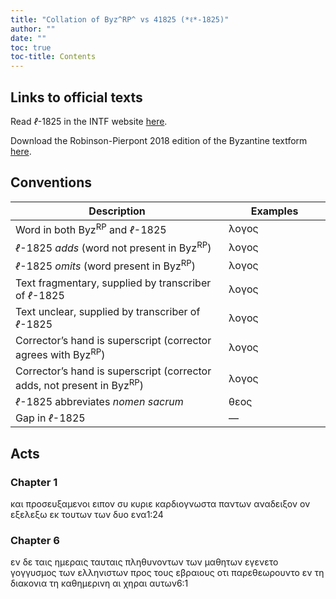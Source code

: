 ```yaml
---
title: "Collation of Byz^RP^ vs 41825 (*ℓ*-1825)"
author: ""
date: ""
toc: true
toc-title: Contents
---
```


::: {.callout-note appearance="minimal" icon="false" collapse="true"}
# Links to official texts

Read *ℓ*-1825 in the INTF website [here](https://ntvmr.uni-muenster.de/manuscript-workspace?docID=41825).

Download the Robinson-Pierpont 2018 edition of the Byzantine textform [here](https://web.archive.org/web/20210413060536/https://byzantinetext.com/wp-content/uploads/2021/03/robinson-pierpont-2018-gnt-edition.pdf).


:::


::: {.callout-note appearance="minimal" icon="false" collapse="true"}
# Conventions

| Description                                                              	| Examples                           	|
|--------------------------------------------------------------------------	|------------------------------------	|
| Word in both Byz^RP^ and *ℓ*-1825                                   	| λογος                              	|
| *ℓ*-1825 *adds* (word not present in Byz^RP^)                       	| [λογος]{.greek-added}            	|
| *ℓ*-1825 *omits* (word present in Byz^RP^)                          	| [λογος]{.greek-omitted}          	|
| Text fragmentary, supplied by transcriber of *ℓ*-1825               	| [λογος]{.greek-supplied}         	|
| Text unclear, supplied by transcriber of *ℓ*-1825                   	| [λογος]{.unclear}                	|
| Corrector's hand is superscript (corrector agrees with Byz^RP^)          	| [λογος]{.corr}                   	|
| Corrector's hand is superscript (corrector adds, not present in Byz^RP^) 	| [[λογος]{.corr}]{.greek-added} 	|
| *ℓ*-1825 abbreviates *nomen sacrum*                                 	| [θεος]{.greek-abbr}            	|
| Gap in *ℓ*-1825                                                     	| [―]{.gap}                        	|
:::

## Acts

### Chapter 1

[και]{.greek-omitted} [προσευξαμενοι]{.greek-omitted} [ειπον]{.greek-omitted} [συ]{.greek-omitted} [κυριε]{.greek-omitted} [καρδιογνωστα]{.greek-omitted} [παντων]{.greek-omitted} [αναδειξον]{.greek-omitted} [ον]{.greek-omitted} [εξελεξω]{.greek-omitted} [εκ]{.greek-omitted} [τουτων]{.greek-omitted} [των]{.greek-omitted} [δυο]{.greek-omitted} [ενα]{.greek-omitted}[1:24]{.aside}

### Chapter 6

[εν]{.greek-omitted} [δε]{.greek-omitted} [ταις]{.greek-omitted} [ημεραις]{.greek-omitted} [ταυταις]{.greek-omitted} [πληθυνοντων]{.greek-omitted} [των]{.greek-omitted} [μαθητων]{.greek-omitted} [εγενετο]{.greek-omitted} [γογγυσμος]{.greek-omitted} [των]{.greek-omitted} [ελληνιστων]{.greek-omitted} [προς]{.greek-omitted} [τους]{.greek-omitted} [εβραιους]{.greek-omitted} [οτι]{.greek-omitted} [παρεθεωρουντο]{.greek-omitted} [εν]{.greek-omitted} [τη]{.greek-omitted} [διακονια]{.greek-omitted} [τη]{.greek-omitted} [καθημερινη]{.greek-omitted} [αι]{.greek-omitted} [χηραι]{.greek-omitted} [αυτων]{.greek-omitted}[6:1]{.aside}

